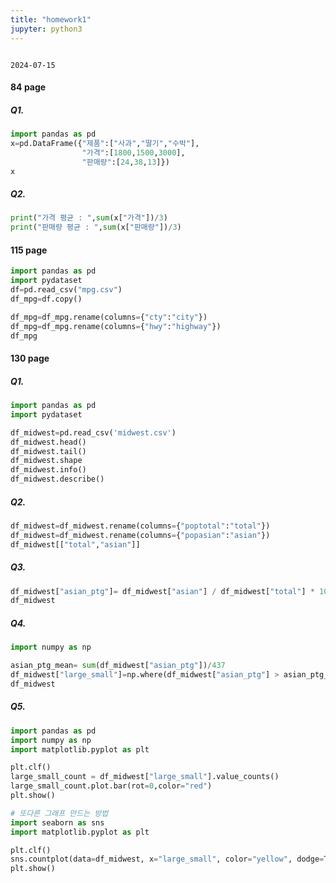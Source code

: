 ```yaml
---
title: "homework1"
jupyter: python3
---
```


```         
                                                                                     2024-07-15
```

#### 84 page

##### Q1.

```python
import pandas as pd
x=pd.DataFrame({"제품":["사과","딸기","수박"],
                "가격":[1800,1500,3000],
                "판매량":[24,38,13]})
x
```

##### Q2.

```python
print("가격 평균 : ",sum(x["가격"])/3)
print("판매량 평균 : ",sum(x["판매량"])/3)
```

#### 115 page

```python
import pandas as pd
import pydataset
df=pd.read_csv("mpg.csv")
df_mpg=df.copy()

df_mpg=df_mpg.rename(columns={"cty":"city"})
df_mpg=df_mpg.rename(columns={"hwy":"highway"})
df_mpg
```

#### 130 page

##### Q1.

```python
import pandas as pd
import pydataset

df_midwest=pd.read_csv('midwest.csv')
df_midwest.head()
df_midwest.tail()
df_midwest.shape
df_midwest.info()
df_midwest.describe()

```

##### Q2.

```python

df_midwest=df_midwest.rename(columns={"poptotal":"total"})
df_midwest=df_midwest.rename(columns={"popasian":"asian"})
df_midwest[["total","asian"]]

```

##### Q3.

```python
df_midwest["asian_ptg"]= df_midwest["asian"] / df_midwest["total"] * 100
df_midwest
```

##### Q4.

```python
import numpy as np

asian_ptg_mean= sum(df_midwest["asian_ptg"])/437
df_midwest["large_small"]=np.where(df_midwest["asian_ptg"] > asian_ptg_mean, "large", "small")
df_midwest
```

##### Q5.

```python
import pandas as pd
import numpy as np
import matplotlib.pyplot as plt

plt.clf()
large_small_count = df_midwest["large_small"].value_counts()
large_small_count.plot.bar(rot=0,color="red")
plt.show()

# 또다른 그래프 만드는 방법
import seaborn as sns
import matplotlib.pyplot as plt

plt.clf()
sns.countplot(data=df_midwest, x="large_small", color="yellow", dodge=True)
plt.show()

```
